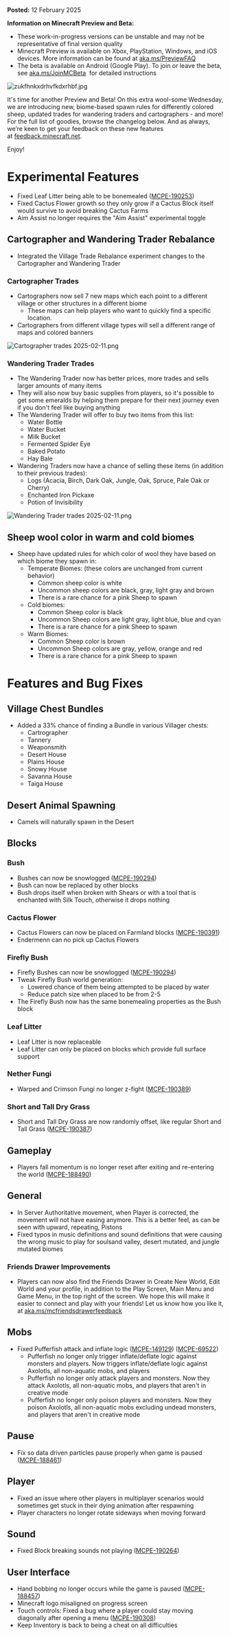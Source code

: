 **Posted:** 12 February 2025

**Information on Minecraft Preview and Beta:**

-   These work-in-progress versions can be unstable and may not be representative of final version quality
-   Minecraft Preview is available on Xbox, PlayStation, Windows, and iOS devices. More information can be found at [aka.ms/PreviewFAQ](https://aka.ms/PreviewFAQ) 
-   The beta is available on Android (Google Play). To join or leave the beta, see [aka.ms/JoinMCBeta](https://aka.ms/JoinMCBeta)  for detailed instructions

![zukfhnkxdrhvfkdxrhbf.jpg](https://feedback.minecraft.net/hc/article_attachments/34234917737869)

It's time for another Preview and Beta! On this extra wool-some Wednesday, we are introducing new, biome-based spawn rules for differently colored sheep, updated trades for wandering traders and cartographers - and more! For the full list of goodies, browse the changelog below. And as always, we’re keen to get your feedback on these new features at [feedback.minecraft.net](http://feedback.minecraft.net/).

Enjoy!

# Experimental Features

-   Fixed Leaf Litter being able to be bonemealed ([MCPE-190253](https://bugs.mojang.com/browse/MCPE-190253))
-   Fixed Cactus Flower growth so they only grow if a Cactus Block itself would survive to avoid breaking Cactus Farms
-   Aim Assist no longer requires the "Aim Assist" experimental toggle

## Cartographer and Wandering Trader Rebalance

-   Integrated the Village Trade Rebalance experiment changes to the Cartographer and Wandering Trader

### Cartographer Trades

-   Cartographers now sell 7 new maps which each point to a different village or other structures in a different biome
    -   These maps can help players who want to quickly find a specific location.
-   Cartographers from different village types will sell a different range of maps and colored banners

![Cartographer trades 2025-02-11.png](https://feedback.minecraft.net/hc/article_attachments/34235397726989)

### Wandering Trader Trades

-   The Wandering Trader now has better prices, more trades and sells larger amounts of many items
-   They will also now buy basic supplies from players, so it's possible to get some emeralds by helping them prepare for their next journey even if you don't feel like buying anything
-   The Wandering Trader will offer to buy two items from this list:
    -   Water Bottle
    -   Water Bucket
    -   Milk Bucket
    -   Fermented Spider Eye
    -   Baked Potato
    -   Hay Bale
-   Wandering Traders now have a chance of selling these items (in addition to their previous trades):
    -   Logs (Acacia, Birch, Dark Oak, Jungle, Oak, Spruce, Pale Oak or Cherry)
    -   Enchanted Iron Pickaxe
    -   Potion of Invisibility

![Wandering Trader trades 2025-02-11.png](https://feedback.minecraft.net/hc/article_attachments/34235397728141)

## Sheep wool color in warm and cold biomes

-   Sheep have updated rules for which color of wool they have based on which biome they spawn in:
    -   Temperate Biomes: (these colors are unchanged from current behavior)
        -   Common sheep color is white
        -   Uncommon sheep colors are black, gray, light gray and brown
        -   There is a rare chance for a pink Sheep to spawn
    -   Cold biomes:
        -   Common Sheep color is black
        -   Uncommon Sheep colors are light gray, light blue, blue and cyan
        -   There is a rare chance for a pink Sheep to spawn
    -   Warm Biomes:
        -   Common Sheep color is brown
        -   Uncommon Sheep colors are gray, yellow, orange and red
        -   There is a rare chance for a pink Sheep to spawn

# Features and Bug Fixes

## Village Chest Bundles

-   Added a 33% chance of finding a Bundle in various Villager chests:
    -   Cartrographer
    -   Tannery
    -   Weaponsmith
    -   Desert House
    -   Plains House
    -   Snowy House
    -   Savanna House
    -   Taiga House

## Desert Animal Spawning

-   Camels will naturally spawn in the Desert

## Blocks

### Bush

-   Bushes can now be snowlogged ([MCPE-190294](https://bugs.mojang.com/browse/MCPE-190294))
-   Bush can now be replaced by other blocks
-   Bush drops itself when broken with Shears or with a tool that is enchanted with Silk Touch, otherwise it drops nothing

### Cactus Flower

-   Cactus Flowers can now be placed on Farmland blocks ([MCPE-190391](https://bugs.mojang.com/browse/MCPE-190391))
-   Endermenn can no pick up Cactus Flowers

### Firefly Bush

-   Firefly Bushes can now be snowlogged ([MCPE-190294](https://bugs.mojang.com/browse/MCPE-190294))
-   Tweak Firefly Bush world generation:
    -   Lowered chance of them being attempted to be placed by water
    -   Reduce patch size when placed to be from 2-5
-   The Firefly Bush now has the same bonemealing properties as the Bush block

### Leaf Litter

-   Leaf Litter is now replaceable
-   Leaf Litter can only be placed on blocks which provide full surface support

### Nether Fungi

-   Warped and Crimson Fungi no longer z-fight ([MCPE-190389](https://bugs.mojang.com/browse/MCPE-190389))

### Short and Tall Dry Grass

-   Short and Tall Dry Grass are now randomly offset, like regular Short and Tall Grass ([MCPE-190387](https://bugs.mojang.com/browse/MCPE-190387))

## Gameplay

-   Players fall momentum is no longer reset after exiting and re-entering the world ([MCPE-188490](https://bugs.mojang.com/browse/MCPE-188490))

## General

-   In Server Authoritative movement, when Player is corrected, the movement will not have easing anymore. This is a better feel, as can be seen with upward, repeating, Pistons
-   Fixed typos in music definitions and sound definitions that were causing the wrong music to play for soulsand valley, desert mutated, and jungle mutated biomes

### Friends Drawer Improvements

-   Players can now also find the Friends Drawer in Create New World, Edit World and your profile, in addition to the Play Screen, Main Menu and Game Menu, in the top right of the screen. We hope this will make it easier to connect and play with your friends! Let us know how you like it, at [aka.ms/mcfriendsdrawerfeedback](https://aka.ms/mcfriendsdrawerfeedback) 

## Mobs

-   Fixed Pufferfish attack and inflate logic ([MCPE-149129](https://bugs.mojang.com/browse/MCPE-149129)) ([MCPE-69522](https://bugs.mojang.com/browse/MCPE-69522))
    -   Pufferfish no longer only trigger inflate/deflate logic against monsters and players. Now triggers inflate/deflate logic against Axolotls, all non-aquatic mobs, and players
    -   Pufferfish no longer only attack players and monsters. Now they attack Axolotls, all non-aquatic mobs, and players that aren't in creative mode
    -   Pufferfish no longer only poison players and monsters. Now they poison Axolotls, all non-aquatic mobs excluding undead monsters, and players that aren't in creative mode

## Pause

-   Fix so data driven particles pause properly when game is paused ([MCPE-188461](https://bugs.mojang.com/browse/MCPE-188461))

## Player

-   Fixed an issue where other players in multiplayer scenarios would sometimes get stuck in their dying animation after respawning
-   Player characters no longer rotate sideways when moving forward

## Sound

-   Fixed Block breaking sounds not playing ([MCPE-190264](https://bugs.mojang.com/browse/MCPE-190264))

## User Interface

-   Hand bobbing no longer occurs while the game is paused ([MCPE-188457](https://bugs.mojang.com/browse/MCPE-188457))
-   Minecraft logo misaligned on progress screen
-   Touch controls: Fixed a bug where a player could stay moving diagonally after opening a menu ([MCPE-190308](https://bugs.mojang.com/browse/MCPE-190308))
-   Keep Inventory is back to being a cheat on all difficulties

